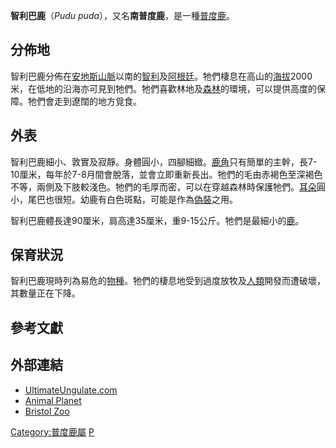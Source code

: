 {{Speciesbox
| taxon = Pudu puda
| image = Pudupuda hem 8 FdoVidal Villarr 08Abr06-PhotoJimenez.JPG
| status = VU
| status_system = iucn3.1
| status_ref = <ref name=iucn>{{IUCN2008|assessors=Jimenez, J. & Ramilo, E.|year=2008|title=Pudu puda|id=18848|downloaded=2009-03-24}}</ref>
| binomial_authority = ([[Juan_Ignacio_Molina|Molina]], 1782)
}}

'''智利巴鹿'''（''Pudu puda''），又名'''南普度鹿'''，是一種[[普度鹿|普度鹿]]。

==分佈地==
智利巴鹿分佈在[[安地斯山脈|安地斯山脈]]以南的[[智利|智利]]及[[阿根廷|阿根廷]]。牠們棲息在高山的[[海拔|海拔]]2000米，在低地的沿海亦可見到牠們。牠們喜歡林地及[[森林|森林]]的環境，可以提供高度的保障。牠們會走到遼闊的地方覓食。

==外表==
智利巴鹿細小、敦實及寂靜。身體圓小，四腳細緻。[[鹿角|鹿角]]只有簡單的主幹，長7-10厘米，每年於7-8月間會脫落，並會立即重新長出。牠們的毛由赤褐色至深褐色不等，兩側及下肢較淺色。牠們的毛厚而密，可以在穿越森林時保護牠們。[[耳朵|耳朵]]圓小，尾巴也很短。幼鹿有白色斑點，可能是作為[[偽裝|偽裝]]之用。

智利巴鹿體長達90厘米，肩高達35厘米，重9-15公斤。牠們是最細小的[[鹿|鹿]]。

==保育狀況==
智利巴鹿現時列為易危的[[物種|物種]]。牠們的棲息地受到過度放牧及[[人類|人類]]開發而遭破壞，其數量正在下降。

== 參考文獻 ==
{{reflist}}

==外部連結==
{{commons category|Pudu puda}}
* [https://web.archive.org/web/20090406033808/http://www.ultimateungulate.com/Artiodactyla/Pudu_puda.html UltimateUngulate.com]
* [http://animal.discovery.com/guides/mammals/habitat/tempforest/southpudu.html Animal Planet] {{Wayback|url=http://animal.discovery.com/guides/mammals/habitat/tempforest/southpudu.html |date=20100106084610 }}
* [https://web.archive.org/web/20090530081330/http://www.bristolzoo.org.uk/learning/animals/mammals/pudu Bristol Zoo]

{{Artiodactyla|R.1}}

{{Taxonbar|from=Q927065}}

[[Category:普度鹿屬|Category:普度鹿屬]]
[[Category:_1782年描述的动物|P]]